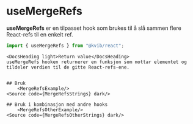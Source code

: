 
<Meta title="Komponenter/Hooks/useMergeRefs"/>

# useMergeRefs

**useMergeRefs** er en tilpasset hook som brukes til å slå sammen flere React-refs til en enkelt ref.

```jsx
import { useMergeRefs } from "@kvib/react";
```
<Feedback component="useMergeRefs"/>

<DocsContainer>

    <DocsHeading light>Return value</DocsHeading>
    useMergeRefs hooken returnerer en funksjon som mottar elementet og tildeler verdien til de gitte React-refs-ene.


    ## Bruk
        <MergeRefsExample/>
    <Source code={MergeRefsStrings} dark/>

    ## Bruk i kombinasjon med andre hooks
        <MergeRefsOtherExample/>
    <Source code={MergeRefsOtherStrings} dark/>

</DocsContainer>

